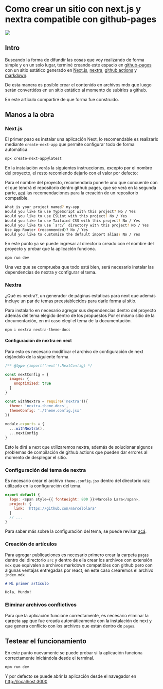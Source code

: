 # Como crear un sitio con next.js y nextra compatible con github-pages

![](/assets/nextra.jpg)

## Intro
Buscando la forma de difundir las cosas que voy realizando de forma simple y en un solo lugar, terminé creando este 
espacio en [github-pages](https://pages.github.com) con un sitio estático generado en [Next.js](https://nextjs.org), 
[nextra](https://nextra.site), [github actions](https://github.com/features/actions) y 
[markdown](https://daringfireball.net/projects/markdown/).

De esta manera es posible crear el contenido en archivos mdx que luego serán convertidos en un sitio estático al momento
 de subirlos a github.

En este artículo compartiré de que forma fue construido.

## Manos a la obra
### Next.js

El primer paso es instalar una aplicación Next, lo recomendable es realizarlo mediante `create-next-app` que permite configurar todo de forma automática.

```bash filename="> Terminal" copy
npx create-next-app@latest
```

En la instalación verás la siguientes instrucciones, excepto por el nombre del proyecto, el resto recomiendo dejarlo
con el valor por defecto:

Para el nombre del proyecto, recomendaría ponerle uno que concuerde con el que tendrá el repositorio dentro
github pages, que se verá en la segunda parte, [acá](https://pages.github.com) las recomendaciones para la creación de 
un repositorio compatible.

```bash filename="> Terminal" copy
What is your project named? my-app
Would you like to use TypeScript with this project? No / Yes
Would you like to use ESLint with this project? No / Yes
Would you like to use Tailwind CSS with this project? No / Yes
Would you like to use `src/` directory with this project? No / Yes
Use App Router (recommended)? No / Yes
Would you like to customize the default import alias? No / Yes
```

En este punto ya se puede ingresar al directorio creado con el nombre del proyecto y probar que la aplicación funciona.

```bash filename="> Terminal" copy
npm run dev
```

Una vez que se comprueba que todo está bien, será necesario instalar las dependencias de nextra y configurar el tema.

### Nextra
¿Qué es nextra?, un generador de páginas estáticas para next que además incluye un par de temas preestablecidos para 
darle forma al sitio.

Para instalarlo en necesario agregar sus dependencias dentro del proyecto además del tema elegido dentro de los propuestos
Por el mismo sitio de la documentación, en mi caso elegí el tema de la documentación.

```bash filename="> Terminal" copy
npm i nextra nextra-theme-docs
```

#### Configuración de nextra en next
Para esto es necesario modificar el archivo de configuración de next dejándolo de la siguiente forma.

```js filename="next.config.js" copy
/** @type {import('next').NextConfig} */

const nextConfig = {
  images: {
    unoptimized: true
  }
}

const withNextra = require('nextra')({
  theme: 'nextra-theme-docs',
  themeConfig: './theme.config.jsx'
})
 
module.exports = {
  ...withNextra(),
  ...nextConfig
}
```

Esto le dirá a next que utilizaremos nextra, además de solucionar algunos problemas de compilación de github actions que 
pueden dar errores al momento de desplegar el sitio.

### Configuración del tema de nextra
Es necesario crear el archivo `theme.config.jsx` dentro del directorio raiz utilizado en la configuración del tema.
```js filename="theme.config.jsx" copy
export default {
  logo: <span style={{ fontWeight: 800 }}>Marcelo Lara</span>,
  project: {
    link: 'https://github.com/marcelolara'
  }
  // ...
}
```
Para saber más sobre la configuración del tema, se puede revisar [acá](https://nextra.site/docs/docs-theme/theme-configuration).


### Creación de artículos
Para agregar publicaciones es necesario primero crear la carpeta `pages` dentro del directorio `src` y dentro de ella
crear los archivos con extensión `mdx` que equivalen a archivos markdown compatibles con github pero con algunas ventajas 
entregadas por react, en este caso crearemos el archivo `index.mdx`

```md filename="src/pages/index.mdx" copy
# Mi primer artículo

Hola, Mundo!
```

### Eliminar archivos conflictivos
Para que la aplicación funcione correctamente, es necesario eliminar la carpeta `app` que fue creada automáticamente con 
la instalación de next y que genera conflicto con los archivos que están dentro de `pages`.

## Testear el funcionamiento
En este punto nuevamente se puede probar si la aplicación funciona correctamente iniciándola desde el terminal.

```bash filename="> Terminal" copy
npm run dev
```

Y por defecto se puede abrir la aplicación desde el navegador en [http://localhost:3000](http://localhost:3000).